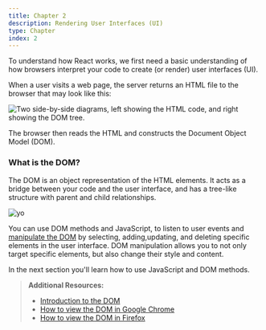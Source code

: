 ```yaml
---
title: Chapter 2
description: Rendering User Interfaces (UI)
type: Chapter
index: 2
---
```


To understand how React works, we first need a basic understanding of how
browsers interpret your code to create (or render) user interfaces (UI).

When a user visits a web page, the server returns an HTML file to the browser
that may look like this:

![Two side-by-side diagrams, left showing the HTML code, and right showing the
DOM tree.](../../assets/learn-dom-and-ui.webp)

The browser then reads the HTML and constructs the Document Object Model
(DOM).

### What is the DOM?

The DOM is an object representation of the HTML elements. It acts as a bridge
between your code and the user interface, and has a tree-like structure with
parent and child relationships.

![yo](../../assets/learn-dom-and-ui.webp)

You can use DOM methods and JavaScript, to listen to user events and [manipulate the DOM](https://developer.mozilla.org/docs/Learn/JavaScript/Client-side_web_APIs/Manipulating_documents) by selecting, adding,updating, and deleting specific elements in the user interface. DOM manipulation allows you to not only target specific elements, but also change their style and content.

In the next section you'll learn how to use JavaScript and DOM methods.

> **Additional Resources:**
>
> - [Introduction to the
>   DOM](https://developer.mozilla.org/docs/Web/API/Document_Object_Model/Introduction)
> - [How to view the DOM in Google
>   Chrome](https://developer.chrome.com/docs/devtools/dom/)
> - [How to view the DOM in
>   Firefox](https://developer.mozilla.org/docs/Tools/Debugger/How_to/Highlight_and_inspect_DOM_nodes)
